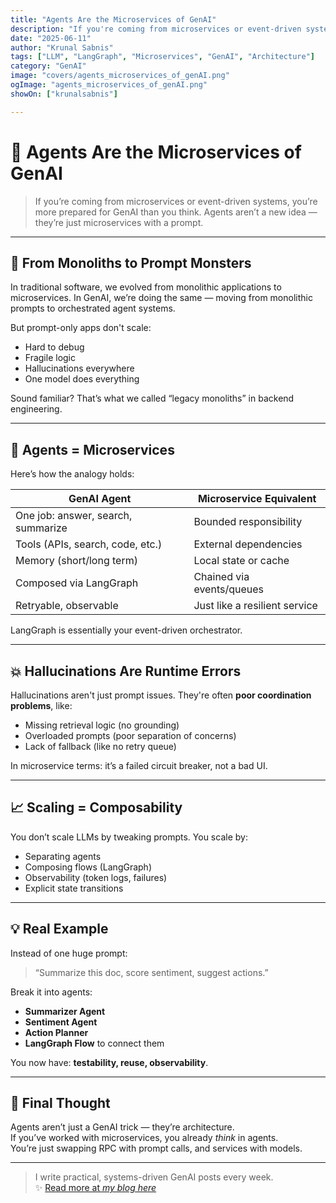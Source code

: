 ```yaml
---
title: "Agents Are the Microservices of GenAI"
description: "If you're coming from microservices or event-driven systems, GenAI agents will feel familiar. Here's why that's your superpower."
date: "2025-06-11"
author: "Krunal Sabnis"
tags: ["LLM", "LangGraph", "Microservices", "GenAI", "Architecture"]
category: "GenAI"
image: "covers/agents_microservices_of_genAI.png"
ogImage: "agents_microservices_of_genAI.png"
showOn: ["krunalsabnis"]

---
```



# 🧠 Agents Are the Microservices of GenAI

> If you’re coming from microservices or event-driven systems, you’re more prepared for GenAI than you think. Agents aren’t a new idea — they’re just microservices with a prompt.

---

## 🧱 From Monoliths to Prompt Monsters

In traditional software, we evolved from monolithic applications to microservices. In GenAI, we’re doing the same — moving from monolithic prompts to orchestrated agent systems.

But prompt-only apps don't scale:
- Hard to debug
- Fragile logic
- Hallucinations everywhere
- One model does everything

Sound familiar? That’s what we called “legacy monoliths” in backend engineering.

---

## 🤖 Agents = Microservices

Here’s how the analogy holds:

| GenAI Agent                         | Microservice Equivalent       |
|-------------------------------------|-------------------------------|
| One job: answer, search, summarize | Bounded responsibility        |
| Tools (APIs, search, code, etc.)   | External dependencies         |
| Memory (short/long term)           | Local state or cache          |
| Composed via LangGraph             | Chained via events/queues     |
| Retryable, observable              | Just like a resilient service |

LangGraph is essentially your event-driven orchestrator.

---

## 💥 Hallucinations Are Runtime Errors

Hallucinations aren't just prompt issues. They're often **poor coordination problems**, like:
- Missing retrieval logic (no grounding)
- Overloaded prompts (poor separation of concerns)
- Lack of fallback (like no retry queue)

In microservice terms: it’s a failed circuit breaker, not a bad UI.

---

## 📈 Scaling = Composability

You don’t scale LLMs by tweaking prompts. You scale by:
- Separating agents
- Composing flows (LangGraph)
- Observability (token logs, failures)
- Explicit state transitions

---

## 💡 Real Example

Instead of one huge prompt:
> “Summarize this doc, score sentiment, suggest actions.”

Break it into agents:
- **Summarizer Agent**
- **Sentiment Agent**
- **Action Planner**
- **LangGraph Flow** to connect them

You now have: **testability, reuse, observability**.

---

## 🎯 Final Thought

Agents aren’t just a GenAI trick — they’re architecture.  
If you’ve worked with microservices, you already *think* in agents.  
You’re just swapping RPC with prompt calls, and services with models.

---

> I write practical, systems-driven GenAI posts every week.  
> ✨ [Read more at *my blog here*](https://krunalsabnis.com/blog)

